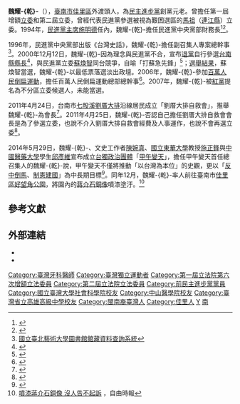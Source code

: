{{NoteTA
|T=魏耀乾
|1=魏耀乾
}}
{{Infobox_officeholder
| name = 魏耀乾
| image name =
| width = 
| now =  
| period = 
| Sex = 男 
| Native place = 
| date of birth = {{birth date and age|1950|2|5}}
| nationality = {{ROC}}
| party = {{NONP}}
| otherparty = {{DPP}}（1986－2000）<br>{{TWRP}}（2000－2019）
| place of birth = {{ROC|臺灣省}}[[台南縣|台南縣]][[佳里鎮|佳里鎮]]（今[[臺南市|臺南市]][[佳里區|佳里區]]）外渡頭
| educate = 
*高雄中學
*中山醫學院
*國立臺灣大學社會科學院政治學研究所碩士
*臺北市自立牙醫診所主任醫師 <br><span style="color: blue;"> （1977年－1986年）</span>
*立法院（第一屆增額）委員<br><span style="color: blue;">（1987年－1991年）</span>
*立法院（第二屆）委員<br><span style="color: blue;">（1992年－1995年）</span>
*高雄市政府副秘書長
*高雄市政府參事
*高雄市草衙牙醫診所主任醫師
*民主進步黨中央黨部財務長<br><span style="color: blue;">（1994年）</span>
*民主進步黨中央黨部《台灣史話》副召集人專案總幹事<br><span style="color: blue;">（1996年）</span>
*[[百萬人民倒扁運動|百萬人民倒扁運動]]總部總幹事<br><span style="color: blue;">（2006年）</span>
*劉厝大排自救會會長<br><span style="color: blue;">（2011年4月24日－）</span>
*甲午變天總召集人<br><span style="color: blue;">（2014年5月29日－）</span>
}}
'''魏耀-{乾}-'''（{{bd|1950年|2月5日|||W魏}}），[[臺南市|臺南市]][[佳里區|佳里區]]外渡頭人，為[[民主進步黨|民主進步黨]]創黨元老。曾擔任第一屆增額[[立委|立委]]和第二屆立委，曾經代表民進黨參選被視為艱困選區的[[馬祖|馬祖]]（[[連江縣_(中華民國)|連江縣]]）立委。1994年，[[民進黨主席|民進黨主席]][[施明德|施明德]]任內，魏耀-{乾}-擔任民進黨中央黨部財務長<ref>{{cite news|author=武紹隆、黃堯銘|publisher=[[TVBS|TVBS]]新聞|url=http://news.tvbs.com.tw/entry/354664|title=倒扁活動／總統故鄉倒扁 DPP創黨元老領軍|date=2006-08-16|accessdate=2014-06-01}}</ref><ref>{{cite news|author=吳家翔、顏振凱、[[黃敬平|黃敬平]]|publisher=[[台灣蘋果日報|台灣蘋果日報]]|url=http://www.appledaily.com.tw/appledaily/article/headline/20060823/2838469|title=施明德豪宅未申報|date=2006-08-23|accessdate=2014-06-01}}</ref>。

1996年，民進黨中央黨部出版《台灣史話》，魏耀-{乾}-擔任副召集人專案總幹事<ref>[http://203.64.5.158/webpac/detail/76270/ 國立臺北藝術大學圖書館館藏資料查詢系統]</ref>。2000年12月12日，魏耀-{乾}-因為理念與民進黨不合，宣布[[退黨|退黨]]自行參選[[台南縣縣長|台南縣縣長]]<ref>{{cite news|author=李心怡|publisher=[[新台灣新聞周刊|新台灣新聞周刊]]第247期|url=http://www.newtaiwan.com.tw/bulletinview.jsp?bulletinid=5763|title=縣市長初選登記 民進黨群雄並起|date=2000-12-15|accessdate=2014-06-01|archive-url=https://web.archive.org/web/20140605051003/http://www.newtaiwan.com.tw/bulletinview.jsp?bulletinid=5763|archive-date=2014-06-05|dead-url=yes}}</ref>，與民進黨立委[[蘇煥智|蘇煥智]]同台競爭，自喻「打蘇急先鋒」<ref>{{cite news|author=[[趙天麟|趙天麟]]|publisher=新台灣新聞周刊第247期|url=http://www.newtaiwan.com.tw/bulletinview.jsp?bulletinid=7635|title=阿扁旋風發酵 南部票倉激戰|date=2000-12-15|accessdate=2014-06-01|archive-url=https://web.archive.org/web/20140602200106/http://www.newtaiwan.com.tw/bulletinview.jsp?bulletinid=7635|archive-date=2014-06-02|dead-url=yes}}</ref>；[[2001年中華民國縣市長選舉|選舉結果]]，蘇煥智當選，魏耀-{乾}-以最低票落選淡出政壇。2006年，魏耀-{乾}-參加[[百萬人民倒扁運動|百萬人民倒扁運動]]，擔任百萬人民倒扁運動總部總幹事<ref>{{cite news|author=林相如|publisher=台灣蘋果日報|url=http://www.appledaily.com.tw/appledaily/article/headline/20060904/2866163|title=扁媽有請媽祖：倒扁無理|date=2006-09-04|accessdate=2014-06-01}}</ref>。2007年，魏耀-{乾}-被[[紅黨_(台灣)|紅黨]]提名為不分區立委候選人，未能當選。

2011年4月24日，台南市[[七股溪|七股溪]][[劉厝大排|劉厝大排]]沿線居民成立「劉厝大排自救會」，推舉魏耀-{乾}-為會長<ref>{{cite news|author=黃芳祿|publisher=[[今日新聞網|今日新聞網]]|url=http://www.nownews.com/n/2011/04/24/534472|title=立委家鄉淪陷 劉厝大排村民自力救濟|date=2011-04-24|accessdate=2014-06-01}}</ref>。2011年4月25日，魏耀-{乾}-否認自己擔任劉厝大排自救會會長是為了參選立委，也說不介入劉厝大排自救會經費及人事運作，也說不會再選立委<ref>{{cite news|author=黃芳祿|publisher=今日新聞網|url=http://www.nownews.com/n/2011/04/25/534291|title=設自救會為選立委舖路 魏耀乾斷然否認|date=2011-04-25|accessdate=2014-06-01}}</ref>。

2014年5月29日，魏耀-{乾}-、文史工作者[[陳婉真|陳婉真]]、[[國立東華大學|國立東華大學]]教授[[施正鋒|施正鋒]]與[[中國醫藥大學|中國醫藥大學]]學生[[邱彥維|邱彥維]]宣布成立[[台獨|台獨]][[政治|政治]][[團體|團體]]「[[甲午變天|甲午變天]]」，擔任甲午變天首任總召集人的魏耀-{乾}-說，甲午變天不僅將推動「以台灣為本位」的史觀，更以「[[反中|反中]][[倒馬|倒馬]]、[[台湾制宪|制憲]][[台灣共和國|建國]]」為中長期目標<ref>{{cite news|author=劉康彥|publisher=[[ETtoday新聞雲|ETtoday新聞雲]]|url=http://www.ettoday.net/news/20140529/362449.htm|title=獨派團體「甲午變天」成立 531總統府前辦轟趴|date=2014-05-29|accessdate=2014-06-01|archive-date=2014-06-02|archive-url=https://web.archive.org/web/20140602200537/http://www.ettoday.net/news/20140529/362449.htm|dead-url=no}}</ref>。同年12月，魏耀-{乾}-率人前往臺南市[[佳里區|佳里區]][[好望角公園|好望角公園]]，將園內的[[蔣介石|蔣介石]][[銅像|銅像]]噴漆塗汙。<ref>[http://news.ltn.com.tw/news/society/paper/844279 噴漆蔣介石銅像 沒人告不起訴] {{Wayback|url=http://news.ltn.com.tw/news/society/paper/844279 |date=20150103042845 }}，自由時報</ref>

==參考文獻==
{{reflist}}

==外部連結==
*{{Facebook|kenn.wei}}
*{{YouTube|channel=UCGHIInivhh2og7wMP_yvL0Q}}
{{DEFAULTSORT:Wei魏}}

[[Category:臺灣牙科醫師|Category:臺灣牙科醫師]]
[[Category:臺灣獨立運動者|Category:臺灣獨立運動者]]
[[Category:第一屆立法院第六次增額立法委員|Category:第一屆立法院第六次增額立法委員]]
[[Category:第二屆立法院立法委員|Category:第二屆立法院立法委員]]
[[Category:前民主進步黨黨員|Category:前民主進步黨黨員]]
[[Category:國立臺灣大學社會科學院校友|Category:國立臺灣大學社會科學院校友]]
[[Category:中山醫學院校友|Category:中山醫學院校友]]
[[Category:臺灣省立高雄高級中學校友|Category:臺灣省立高雄高級中學校友]]
[[Category:閩南裔臺灣人|Category:閩南裔臺灣人]]
[[Category:佳里人|Category:佳里人]]
[[Category:魏姓|Y]]
[[Category:民主進步黨籍立法委員|南]]